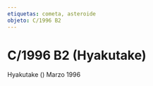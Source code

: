 ```yaml
---
etiquetas: cometa, asteroide
objeto: C/1996 B2
---
```


# C/1996 B2 (Hyakutake)

<Imagen
  src="registro/c1996-b2_20121200_2_c1996b2.jpg"
  fecha="20121200"
/>

Hyakutake () Marzo 1996

<Imagen
  src="registro/c1996-b2_20121200_1_hyakutake_carta.gif"
  fecha="20121200"
/>